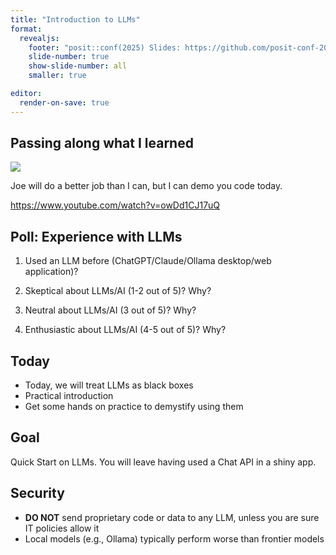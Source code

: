 ```yaml
---
title: "Introduction to LLMs"
format:
  revealjs:
    footer: "posit::conf(2025) Slides: https://github.com/posit-conf-2025/shiny-py"
    slide-number: true
    show-slide-number: all
    smaller: true

editor:
  render-on-save: true
---
```


## Passing along what I learned {footer=false}

![](/img/youtube-joe-llm.png)

Joe will do a better job than I can, but I can demo you code today.

<https://www.youtube.com/watch?v=owDd1CJ17uQ>

## Poll: Experience with LLMs

:::{.incremental}

1. Used an LLM before (ChatGPT/Claude/Ollama desktop/web application)?

2. Skeptical about LLMs/AI (1-2 out of 5)? Why?
3. Neutral about LLMs/AI (3 out of 5)? Why?
4. Enthusiastic about LLMs/AI (4-5 out of 5)? Why?

:::

## Today

- Today, we will treat LLMs as black boxes
- Practical introduction
- Get some hands on practice to demystify using them

## Goal

Quick Start on LLMs. You will leave having used a Chat API in a shiny app.

## Security

- **DO NOT** send proprietary code or data to any LLM, unless you are sure IT policies allow it
- Local models (e.g., Ollama) typically perform worse than frontier models
